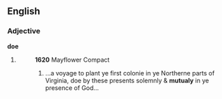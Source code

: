 ==English==

===Adjective===
'''doe'''

# {{archaic}} {{alternative spelling of|[[mutually]]}}
#:'''1620''' Mayflower Compact
#:# ...a voyage to plant ye first colonie in ye Northerne parts of Virginia, doe by these presents solemnly & '''mutualy''' in ye presence of God...